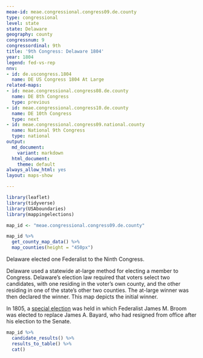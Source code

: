 ```yaml
---
meae-id: meae.congressional.congress09.de.county
type: congressional
level: state
state: Delaware
geography: county
congressnum: 9
congressordinal: 9th
title: '9th Congress: Delaware 1804'
year: 1804
legend: fed-vs-rep
nnv:
- id: de.uscongress.1804
  name: DE US Congress 1804 At Large
related-maps:
- id: meae.congressional.congress08.de.county
  name: DE 8th Congress
  type: previous
- id: meae.congressional.congress10.de.county
  name: DE 10th Congress
  type: next
- id: meae.congressional.congress09.national.county
  name: National 9th Congress
  type: national
output:
  md_document:
    variant: markdown
  html_document:
    theme: default
always_allow_html: yes
layout: maps-show

---
```


```r
library(leaflet)
library(tidyverse)
library(USAboundaries)
library(mappingelections)

map_id <- "meae.congressional.congress09.de.county"
```

<div class="map">

```r
map_id %>%
  get_county_map_data() %>%
  map_counties(height = "450px")
```

</div>

Delaware elected one Federalist to the Ninth Congress.

Delaware used a statewide at-large method for electing a member to Congress. Delaware’s election law required that voters select two candidates, with one residing in the voter’s own county, and the other residing in one of the state's other two counties. The at-large winner was then declared the winner.  This map depicts the initial winner.

In 1805, a [special election](https://elections.lib.tufts.edu/catalog/tufts:de.uscongress.1805) was held in which Federalist James M. Broom was elected to replace James A. Bayard, who had resigned from office after his election to the Senate.

<div class="results-table">

```r
map_id %>%
  candidate_results() %>%
  results_to_table() %>%
  cat()
```

</div>
